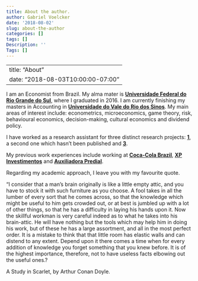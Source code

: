 ```yaml
---
title: About the author.
author: Gabriel Voelcker
date: '2018-08-02'
slug: about-the-author
categories: []
tags: []
Description: ''
Tags: []
---
```


---
title: "About"
date: "2018-08-03T10:00:00-07:00"
---

I am an Economist from Brazil. My alma mater is [**Universidade Federal do Rio Grande do Sul**](https://www.ufrgs.br/fce/), where I graduated in 2016. I am currently finishing my masters in Accounting in [**Universidade do Vale do Rio dos Sinos**](http://www.unisinos.br/mestrado-e-doutorado/ciencias-contabeis/presencial/porto-alegre). My main areas of interest include: econometrics, microeconomics, game theory, risk, behavioural economics, decision-making, cultural economics and dividend policy. 

I have  worked as a research assistant for three distinct research projects: [**1**](https://onlinelibrary.wiley.com/doi/abs/10.1111/1475-679X.12201), a second one which hasn't been published and [**3**](https://www.lume.ufrgs.br/bitstream/handle/10183/153772/Poster_45933.pdf?sequence=2).

My previous work experiences include working at [**Coca-Cola Brazil**](https://www.cocacolabrasil.com.br/), [**XP Investimentos**](https://www.xpi.com.br/) and [**Auxiliadora Predial**](https://www.auxiliadorapredial.com.br/). 

Regarding my academic approach, I leave you with my favourite quote.

"I consider that a man's brain originally is like a little empty attic, and you have to stock it with such furniture as you choose. A fool takes in all the lumber of every sort that he comes across, so that the knowledge which might be useful to him gets crowded out, or at best is jumbled up with a lot of other things, so that he has a difficulty in laying his hands upon it. Now the skillful workman is very careful indeed as to what he takes into his brain-attic. He will have nothing but the tools which may help him in doing his work, but of these he has a large assortment, and all in the most perfect order. It is a mistake to think that that little room has elastic walls and can distend to any extent. Depend upon it there comes a time when for every addition of knowledge you forget something that you knew before. It is of the highest importance, therefore, not to have useless facts elbowing out the useful ones.?

A Study in Scarlet, by Arthur Conan Doyle.
